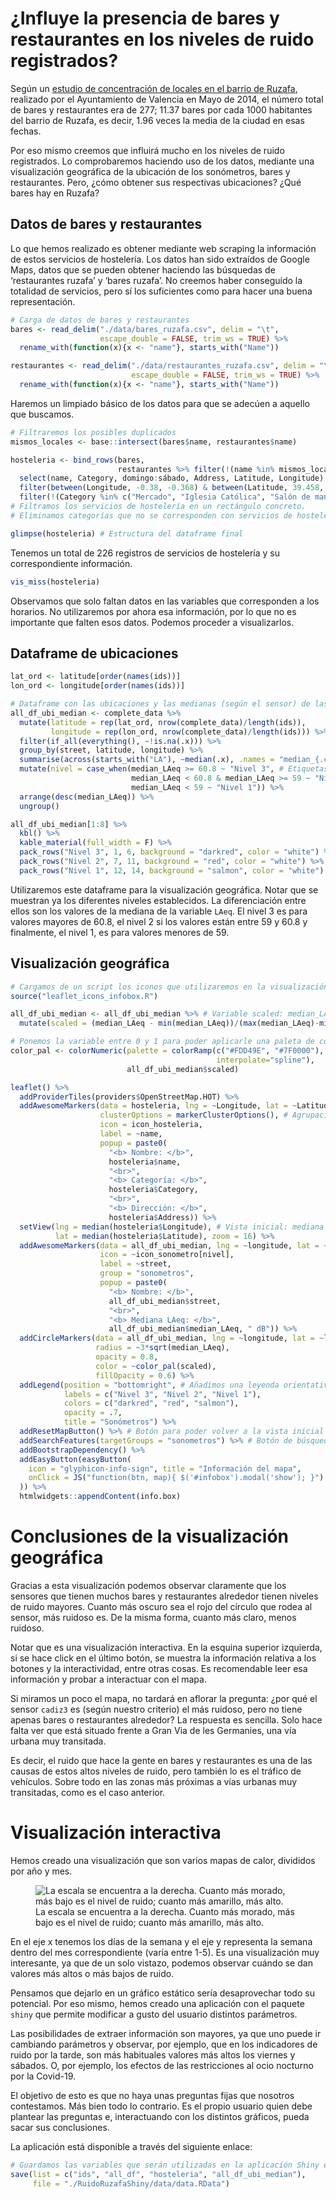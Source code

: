 # ¿Influye la presencia de bares y restaurantes en los niveles de ruido registrados?
Según un [estudio de concentración de locales en el barrio de Ruzafa](http://www.valencia.es/ayuntamiento/urbanismo2.nsf/0/A577FFDD7E036298C1257D180037E247/$FILE/MODIFICACI%C3%93%20DE%20LES%20NORMES%20URBAN%C3%8DSTIQUES%20DEL%20PLA%20ESPECIAL%20DE%20RUSSAFA-SUD%20GRAN%20VIA%20(PEP-2).pdf?OpenElement?d&embedded=true), realizado por el Ayuntamiento de Valencia en Mayo de 2014, el número total de bares y restaurantes era de 277; 11.37 bares por cada 1000 habitantes del barrio de Ruzafa, es decir, 1.96 veces la media de la ciudad en esas fechas.

Por eso mismo creemos que influirá mucho en los niveles de ruido registrados. Lo comprobaremos haciendo uso de los datos, mediante una visualización geográfica de la ubicación de los sonómetros, bares y restaurantes. Pero, ¿cómo obtener sus respectivas ubicaciones? ¿Qué bares hay en Ruzafa? 

## Datos de bares y restaurantes
Lo que hemos realizado es obtener mediante web scraping la información de estos servicios de hostelería. Los datos han sido extraídos de Google Maps, datos que se pueden obtener haciendo las búsquedas de 'restaurantes ruzafa' y 'bares ruzafa'. No creemos haber conseguido la totalidad de servicios, pero sí los suficientes como para hacer una buena representación.
```r
# Carga de datos de bares y restaurantes
bares <- read_delim("./data/bares_ruzafa.csv", delim = "\t", 
                    escape_double = FALSE, trim_ws = TRUE) %>% 
  rename_with(function(x){x <- "name"}, starts_with("Name"))

restaurantes <- read_delim("./data/restaurantes_ruzafa.csv", delim = "\t", 
                           escape_double = FALSE, trim_ws = TRUE) %>% 
  rename_with(function(x){x <- "name"}, starts_with("Name"))
```
Haremos un limpiado básico de los datos para que se adecúen a aquello que buscamos.
```r
# Filtraremos los posibles duplicados
mismos_locales <- base::intersect(bares$name, restaurantes$name) 

hosteleria <- bind_rows(bares, 
                        restaurantes %>% filter(!(name %in% mismos_locales))) %>% 
  select(name, Category, domingo:sábado, Address, Latitude, Longitude) %>% # Variables de posible interés
  filter(between(Longitude, -0.38, -0.368) & between(Latitude, 39.458, 39.465)) %>% 
  filter(!(Category %in% c("Mercado", "Iglesia Católica", "Salón de manicura y pedicura")))
# Filtramos los servicios de hostelería en un rectángulo concreto.
# Eliminamos categorías que no se corresponden con servicios de hostelería.
```
```r
glimpse(hosteleria) # Estructura del dataframe final 
```
Tenemos un total de 226 registros de servicios de hostelería y su correspondiente información.
```r
vis_miss(hosteleria)
```
Observamos que solo faltan datos en las variables que corresponden a los horarios. No utilizaremos por ahora esa información, por lo que no es importante que falten esos datos. Podemos proceder a visualizarlos.

## Dataframe de ubicaciones
```r
lat_ord <- latitude[order(names(ids))]
lon_ord <- longitude[order(names(ids))]

# Dataframe con las ubicaciones y las medianas (según el sensor) de las variables relacionadas con el sonido 
all_df_ubi_median <- complete_data %>% 
  mutate(latitude = rep(lat_ord, nrow(complete_data)/length(ids)),
         longitude = rep(lon_ord, nrow(complete_data)/length(ids))) %>% 
  filter(if_all(everything(), ~!is.na(.x))) %>%
  group_by(street, latitude, longitude) %>% 
  summarise(across(starts_with("LA"), ~median(.x), .names = "median_{.col}")) %>% 
  mutate(nivel = case_when(median_LAeq >= 60.8 ~ "Nivel 3", # Etiquetas para clasificar los más y menos ruidosos
                           median_LAeq < 60.8 & median_LAeq >= 59 ~ "Nivel 2",
                           median_LAeq < 59 ~ "Nivel 1")) %>% 
  arrange(desc(median_LAeq)) %>% 
  ungroup()

all_df_ubi_median[1:8] %>% 
  kbl() %>%
  kable_material(full_width = F) %>% 
  pack_rows("Nivel 3", 1, 6, background = "darkred", color = "white") %>% 
  pack_rows("Nivel 2", 7, 11, background = "red", color = "white") %>% 
  pack_rows("Nivel 1", 12, 14, background = "salmon", color = "white")
```
Utilizaremos este dataframe para la visualización geográfica. Notar que se muestran ya los diferentes niveles establecidos. La diferenciación entre ellos son los valores de la mediana de la variable `LAeq`. El nivel 3 es para valores mayores de 60.8, el nivel 2 si los valores están entre 59 y 60.8 y finalmente, el nivel 1, es para valores menores de 59.

## Visualización geográfica
```r
# Cargamos de un script los iconos que utilizaremos en la visualización geográfica, así como el texto que tendrá un botón informativo sobre la visualización
source("leaflet_icons_infobox.R")
```

```r
all_df_ubi_median <- all_df_ubi_median %>% # Variable scaled: median_LAeq entre 0 y 1
  mutate(scaled = (median_LAeq - min(median_LAeq))/(max(median_LAeq)-min(median_LAeq)))

# Ponemos la variable entre 0 y 1 para poder aplicarle una paleta de colores
color_pal <- colorNumeric(palette = colorRamp(c("#FDD49E", "#7F0000"), 
                                              interpolate="spline"),
                          all_df_ubi_median$scaled)

leaflet() %>%
  addProviderTiles(providers$OpenStreetMap.HOT) %>%
  addAwesomeMarkers(data = hosteleria, lng = ~Longitude, lat = ~Latitude, # Marcadores de hostelería
                    clusterOptions = markerClusterOptions(), # Agrupación de marcadores
                    icon = icon_hosteleria,
                    label = ~name,
                    popup = paste0(
                      "<b> Nombre: </b>",
                      hosteleria$name,
                      "<br>",
                      "<b> Categoría: </b>",
                      hosteleria$Category,
                      "<br>",
                      "<b> Dirección: </b>",
                      hosteleria$Address)) %>% 
  setView(lng = median(hosteleria$Longitude), # Vista inicial: mediana de lats y longs para que esté 'centrada'
          lat = median(hosteleria$Latitude), zoom = 16) %>%
  addAwesomeMarkers(data = all_df_ubi_median, lng = ~longitude, lat = ~latitude, # Marcadores sonómetros
                    icon = ~icon_sonometro[nivel],
                    label = ~street,
                    group = "sonometros",
                    popup = paste0(
                      "<b> Nombre: </b>",
                      all_df_ubi_median$street,
                      "<br>",
                      "<b> Mediana LAeq: </b>",
                      all_df_ubi_median$median_LAeq, " dB")) %>% 
  addCircleMarkers(data = all_df_ubi_median, lng = ~longitude, lat = ~latitude,
                   radius = ~3*sqrt(median_LAeq),
                   opacity = 0.8,
                   color = ~color_pal(scaled),
                   fillOpacity = 0.6) %>% 
  addLegend(position = "bottomright", # Añadimos una leyenda orientativa
            labels = c("Nivel 3", "Nivel 2", "Nivel 1"), 
            colors = c("darkred", "red", "salmon"),
            opacity = .7,
            title = "Sonómetros") %>%
  addResetMapButton() %>% # Botón para poder volver a la vista inicial
  addSearchFeatures(targetGroups = "sonometros") %>% # Botón de búsqueda de sonómetro
  addBootstrapDependency() %>%
  addEasyButton(easyButton(
    icon = "glyphicon-info-sign", title = "Información del mapa",
    onClick = JS("function(btn, map){ $('#infobox').modal('show'); }")
  )) %>%
  htmlwidgets::appendContent(info.box)
```
# Conclusiones de la visualización geográfica
Gracias a esta visualización podemos observar claramente que los sensores que tienen muchos bares y restaurantes alrededor tienen niveles de ruido mayores. Cuanto más oscuro sea el rojo del círculo que rodea al sensor, más ruidoso es. De la misma forma, cuanto más claro, menos ruidoso.

Notar que es una visualización interactiva. En la esquina superior izquierda, si se hace click en el último botón, se muestra la información relativa a los botones y la interactividad, entre otras cosas. Es recomendable leer esa información y probar a interactuar con el mapa.

Si miramos un poco el mapa, no tardará en aflorar la pregunta: ¿por qué el sensor `cadiz3` es (según nuestro criterio) el más ruidoso, pero no tiene apenas bares o restaurantes alrededor? La respuesta es sencilla. Solo hace falta ver que está situado frente a Gran Via de les Germanies, una vía urbana muy transitada.

Es decir, el ruido que hace la gente en bares y restaurantes es una de las causas de estos altos niveles de ruido, pero también lo es el tráfico de vehículos. Sobre todo en las zonas más próximas a vías urbanas muy transitadas, como es el caso anterior.

# Visualización interactiva
Hemos creado una visualización que son varios mapas de calor, divididos por año y mes. 

![La escala se encuentra a la derecha. Cuanto más morado, más bajo es el nivel de ruido; cuanto más amarillo, más alto.](figure/heatmap.png)

En el eje x tenemos los días de la semana y el eje y representa la semana dentro del mes correspondiente (varía entre 1-5). Es una visualización muy interesante, ya que de un solo vistazo, podemos observar cuándo se dan valores más altos o más bajos de ruido.

Pensamos que dejarlo en un gráfico estático sería desaprovechar todo su potencial. Por eso mismo, hemos creado una aplicación con el paquete `shiny` que permite modificar a gusto del usuario distintos parámetros. 

Las posibilidades de extraer información son mayores, ya que uno puede ir cambiando parámetros y observar, por ejemplo, que en los indicadores de ruido por la tarde, son más habituales valores más altos los viernes y sábados. O, por ejemplo, los efectos de las restricciones al ocio nocturno por la Covid-19.

El objetivo de esto es que no haya unas preguntas fijas que nosotros contestamos. Más bien todo lo contrario. Es el propio usuario quien debe plantear las preguntas e, interactuando con los distintos gráficos, pueda sacar sus conclusiones.

La aplicación está disponible a través del siguiente enlace:

```r
# Guardamos las variables que serán utilizadas en la aplicación Shiny en un .RData que posteriormente cargaremos.
save(list = c("ids", "all_df", "hosteleria", "all_df_ubi_median"),
     file = "./RuidoRuzafaShiny/data/data.RData")
```